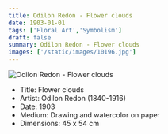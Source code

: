 ```yaml
---
title: Odilon Redon - Flower clouds
date: 1903-01-01
tags: ['Floral Art','Symbolism']
draft: false
summary: Odilon Redon - Flower clouds
images: ['/static/images/10196.jpg']
---
```


![Odilon Redon - Flower clouds](/static/images/10196.jpg)

* Title: Flower clouds
* Artist: Odilon Redon (1840-1916)
* Date: 1903
* Medium: Drawing and watercolor on paper
* Dimensions: 45 x 54 cm


